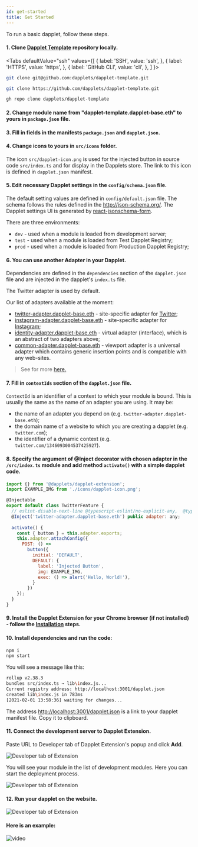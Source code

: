 ```yaml
---
id: get-started
title: Get Started
---
```



To run a basic dapplet, follow these steps.

#### 1. Clone [Dapplet Template](https://github.com/dapplets/dapplet-template) repository locally.

<Tabs
  defaultValue="ssh"
  values={[
    { label: 'SSH', value: 'ssh', },
    { label: 'HTTPS', value: 'https', },
    { label: 'GitHub CLI', value: 'cli', },
  ]
}>
<TabItem value="ssh">

```bash
git clone git@github.com:dapplets/dapplet-template.git
```

</TabItem>
<TabItem value="https">

```bash
git clone https://github.com/dapplets/dapplet-template.git
```

</TabItem>
<TabItem value="cli">

```bash
gh repo clone dapplets/dapplet-template
```

</TabItem>
</Tabs>


#### 2. Change module name from "dapplet-template.dapplet-base.eth" to yours in `package.json` file.

#### 3. Fill in fields in the manifests `package.json` and `dapplet.json`.

#### 4. Change icons to yours in `src/icons` folder.

The icon `src/dapplet-icon.png` is used for the injected button in source code `src/index.ts` and for display in the Dapplets store. The link to this icon is defined in `dapplet.json` manifest.

#### 5. Edit necessary Dapplet settings in the `config/schema.json` file.
   The default setting values are defined in `config/default.json` file.
   The schema follows the rules defined in the http://json-schema.org/.
   The Dapplet settings UI is generated by [react-jsonschema-form](https://react-jsonschema-form.readthedocs.io/en/latest/usage/single/).

There are three environments:

- `dev` - used when a module is loaded from development server;
- `test` - used when a module is loaded from Test Dapplet Registry;
- `prod` - used when a module is loaded from Production Dapplet Registry;

#### 6. You can use another Adapter in your Dapplet.

Dependencies are defined in the `dependencies` section of the `dapplet.json` file and are injected in the dapplet's `index.ts` file.

The Twitter adapter is used by default.

Our list of adapters available at the moment:

- [twitter-adapter.dapplet-base.eth](https://github.com/dapplets/dapplet-modules/tree/master/packages/twitter-adapter) - site-specific adapter for [Twitter](https://twitter.com);
- [instagram-adapter.dapplet-base.eth](https://github.com/dapplets/dapplet-modules/tree/master/packages/instagram-adapter) - site-specific adapter for [Instagram](https://instagram.com);
- [identity-adapter.dapplet-base.eth](https://github.com/dapplets/dapplet-modules/tree/master/packages/identity-adapter) - virtual adapter (interface), which is an abstract of two adapters above;
- [common-adapter.dapplet-base.eth](https://github.com/dapplets/dapplet-modules/tree/master/packages/common-adapter) - viewport adapter is a universal adapter which contains generic insertion points and is compatible with any web-sites.

> See for more [here.](/docs/adapters-docs-list)

#### 7. Fill in `contextIds` section of the `dapplet.json` file.

`ContextId` is an identifier of a context to which your module is bound. This is usually the same as the name of an adapter you are using. It may be:

- the name of an adapter you depend on (e.g. `twitter-adapter.dapplet-base.eth`);
- the domain name of a website to which you are creating a dapplet (e.g. `twitter.com`);
- the identifier of a dynamic context (e.g. `twitter.com/1346093004537425927`).

#### 8. Specify the argument of @Inject decorator with chosen adapter in the `/src/index.ts` module and add method `activate()` with a simple dapplet code.

```js
import {} from '@dapplets/dapplet-extension';
import EXAMPLE_IMG from './icons/dapplet-icon.png';

@Injectable
export default class TwitterFeature {
  // eslint-disable-next-line @typescript-eslint/no-explicit-any,  @typescript-eslint/explicit-module-boundary-types
  @Inject('twitter-adapter.dapplet-base.eth') public adapter: any;
  
  activate() {
    const { button } = this.adapter.exports;
    this.adapter.attachConfig({
      POST: () =>
        button({
          initial: 'DEFAULT',
          DEFAULT: {
            label: 'Injected Button',
            img: EXAMPLE_IMG,
            exec: () => alert('Hello, World!'),
          }
        })
    });
  }
}
```

#### 9. Install the Dapplet Extension for your Chrome browser (if not installed) - follow the [Installation](/docs/installation) steps.

#### 10. Install dependencies and run the code:
```bash
npm i
npm start
```

You will see a message like this:

```bash
rollup v2.38.3
bundles src/index.ts → lib\index.js...
Current registry address: http://localhost:3001/dapplet.json
created lib\index.js in 783ms
[2021-02-01 13:58:36] waiting for changes...
```

The address [http://localhost:3001/dapplet.json](http://localhost:3001/dapplet.json) is a link to your dapplet manifest file. Copy it to clipboard.

#### 11. Connect the development server to Dapplet Extension.

Paste URL to Developer tab of Dapplet Extension's popup and click **Add**.

![Developer tab of Extension](/img/gs_1.jpg)

You will see your module in the list of development modules. Here you can start the deployment process.

![Developer tab of Extension](/img/gs_2.jpg)

#### 12. Run your dapplet on the website.

![Developer tab of Extension](/img/gs_3.jpg)

#### Here is an example:

![video](/video/get_start.gif)
